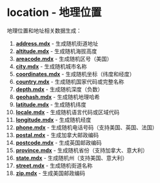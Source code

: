 # location - 地理位置

地理位置和地址相关数据生成：

1. **[address.mdx](/zh/docs/location/address)** - 生成随机街道地址
2. **[altitude.mdx](/zh/docs/location/altitude)** - 生成随机海拔高度
3. **[areacode.mdx](/zh/docs/location/areacode)** - 生成随机区号（美国）
4. **[city.mdx](/zh/docs/location/city)** - 生成随机城市名称
5. **[coordinates.mdx](/zh/docs/location/coordinates)** - 生成随机坐标（纬度和经度）
6. **[country.mdx](/zh/docs/location/country)** - 生成随机国家代码或完整名称
7. **[depth.mdx](/zh/docs/location/depth)** - 生成随机深度（负数）
8. **[geohash.mdx](/zh/docs/location/geohash)** - 生成随机地理哈希
9. **[latitude.mdx](/zh/docs/location/latitude)** - 生成随机纬度
10. **[locale.mdx](/zh/docs/location/locale)** - 生成随机语言代码或区域代码
11. **[longitude.mdx](/zh/docs/location/longitude)** - 生成随机经度
12. **[phone.mdx](/zh/docs/location/phone)** - 生成随机电话号码（支持美国、英国、法国）
13. **[postal.mdx](/zh/docs/location/postal)** - 生成加拿大邮政编码
14. **[postcode.mdx](/zh/docs/location/postcode)** - 生成英国邮政编码
15. **[province.mdx](/zh/docs/location/province)** - 生成随机省份（支持加拿大、意大利）
16. **[state.mdx](/zh/docs/location/state)** - 生成随机州（支持美国、意大利）
17. **[street.mdx](/zh/docs/location/street)** - 生成随机街道名称
18. **[zip.mdx](/zh/docs/location/zip)** - 生成美国邮政编码